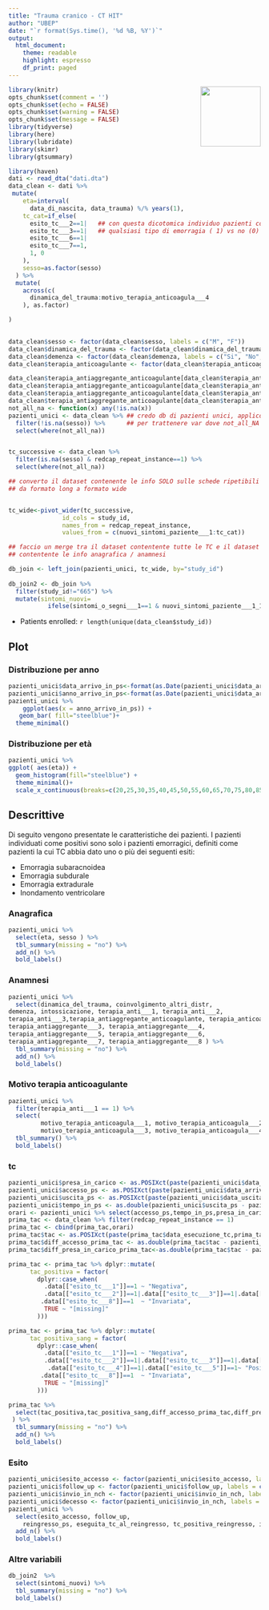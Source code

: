 ```yaml
---
title: "Trauma cranico - CT HIT"
author: "UBEP"
date: "`r format(Sys.time(), '%d %B, %Y')`"
output:
  html_document: 
    theme: readable
    highlight: espresso
    df_print: paged
---
```

<img src = 'logo_ubesp.jpg' align='right' height='120' />

```r
library(knitr)
opts_chunk$set(comment = '')
opts_chunk$set(echo = FALSE)
opts_chunk$set(warning = FALSE)
opts_chunk$set(message = FALSE)
library(tidyverse)
library(here)
library(lubridate)
library(skimr)
library(gtsummary)


```



```r

library(haven)
dati <- read_dta("dati.dta")
data_clean <- dati %>% 
 mutate(
    eta=interval(
      data_di_nascita, data_trauma) %/% years(1),
    tc_cat=if_else(
      esito_tc___2==1|   ## con questa dicotomica individuo pazienti con 
      esito_tc___3==1|   ## qualsiasi tipo di emorragia ( 1) vs no (0)
      esito_tc___6==1|
      esito_tc___7==1,
      1, 0
    ),
    sesso=as.factor(sesso)
  ) %>% 
  mutate(
    across(c(
      dinamica_del_trauma:motivo_terapia_anticoagula___4
    ), as.factor)

)
    

data_clean$sesso <- factor(data_clean$sesso, labels = c("M", "F"))
data_clean$dinamica_del_trauma <- factor(data_clean$dinamica_del_trauma, labels = c("Malore", "Caduta accidentale","Incidente stradale a dinamica minore","Incidente stradale a dinamica maggiore","Trauma contusivo diretto al capo","Non testimoniata"))
data_clean$demenza <- factor(data_clean$demenza, labels = c("Si", "No","non noto"))
data_clean$terapia_anticoagulante <- factor(data_clean$terapia_anticoagulante, labels = c("Dicumarolici", "Apixaban","Rivaroxaban","Dabigatran","Edoxaban","Enoxaparina","Fondaparinux","Non noto"))

data_clean$terapia_antiaggregante_anticoagulante[data_clean$terapia_anti___1==1] <- "Terapia anticoagulante"
data_clean$terapia_antiaggregante_anticoagulante[data_clean$terapia_anti___2==1] <- "Terapia antiaggregante"
data_clean$terapia_antiaggregante_anticoagulante[data_clean$terapia_anti___1==1 & data_clean$terapia_anti___2==1] <- "Entrambe"
data_clean$terapia_antiaggregante_anticoagulante[data_clean$terapia_anti___3==1] <- "Nessuna"
not_all_na <- function(x) any(!is.na(x))
pazienti_unici <- data_clean %>% ## credo db di pazienti unici, applico f
  filter(!is.na(sesso)) %>%      ## per trattenere var dove not_all_NA
  select(where(not_all_na))


tc_successive <- data_clean %>% 
  filter(is.na(sesso) & redcap_repeat_instance==1) %>% 
  select(where(not_all_na))

## converto il dataset contenente le info SOLO sulle schede ripetibili TC
## da formato long a formato wide


tc_wide<-pivot_wider(tc_successive, 
               id_cols = study_id,
               names_from = redcap_repeat_instance,
               values_from = c(nuovi_sintomi_paziente___1:tc_cat))

## faccio un merge tra il dataset contentente tutte le TC e il dataset 
## contentente le info anagrafica / anamnesi

db_join <- left_join(pazienti_unici, tc_wide, by="study_id")
  
db_join2 <- db_join %>% 
  filter(study_id!="665") %>% 
  mutate(sintomi_nuovi=
           ifelse(sintomi_o_segni___1==1 & nuovi_sintomi_paziente___1_1!=1,1,0))
```

- Patients enrolled: `r length(unique(data_clean$study_id))`

## Plot{.tabset .tabset-pills}

### Distribuzione per anno{.tabset .tabset-pills}
```r
pazienti_unici$data_arrivo_in_ps<-format(as.Date(pazienti_unici$data_arrivo_in_ps), "%Y/%m/%d")
pazienti_unici$anno_arrivo_in_ps<-format(as.Date(pazienti_unici$data_arrivo_in_ps), "%Y")
pazienti_unici %>%
    ggplot(aes(x = anno_arrivo_in_ps)) +
   geom_bar( fill="steelblue")+
  theme_minimal()
```

### Distribuzione per età{.tabset .tabset-pills}

```r

pazienti_unici %>%
ggplot( aes(eta)) + 
  geom_histogram(fill="steelblue") +
  theme_minimal()+
  scale_x_continuous(breaks=c(20,25,30,35,40,45,50,55,60,65,70,75,80,85,90,95,100,105)) 
```


## Descrittive {.tabset .tabset-pills}


Di seguito vengono presentate le caratteristiche dei pazienti. I pazienti individuati
come positivi sono solo i pazienti emorragici, definiti come pazienti la cui TC abbia
dato uno o più dei seguenti esiti:

- Emorragia subaracnoidea
- Emorragia subdurale
- Emorragia extradurale
- Inondamento ventricolare

### Anagrafica {.tabset .tabset-pills}

```r
pazienti_unici %>% 
  select(eta, sesso ) %>% 
  tbl_summary(missing = "no") %>%
  add_n() %>% 
  bold_labels()
```
### Anamnesi {.tabset .tabset-pills}
```r
pazienti_unici %>% 
  select(dinamica_del_trauma, coinvolgimento_altri_distr,
demenza, intossicazione, terapia_anti___1, terapia_anti___2,
terapia_anti___3,terapia_antiaggregante_anticoagulante, terapia_anticoagulante, terapia_antiaggregante___1,
terapia_antiaggregante___3, terapia_antiaggregante___4,
terapia_antiaggregante___5, terapia_antiaggregante___6,
terapia_antiaggregante___7, terapia_antiaggregante___8 ) %>% 
  tbl_summary(missing = "no") %>%
  add_n() %>% 
  bold_labels()
```

### Motivo terapia anticoagulante {.tabset .tabset-pills}


```r
pazienti_unici %>% 
  filter(terapia_anti___1 == 1) %>% 
  select(
         motivo_terapia_anticoagula___1, motivo_terapia_anticoagula___2,
         motivo_terapia_anticoagula___3, motivo_terapia_anticoagula___4) %>% 
  tbl_summary() %>% 
  bold_labels()
```
### tc {.tabset .tabset-pills}
```r

pazienti_unici$presa_in_carico <- as.POSIXct(paste(pazienti_unici$data_presa_in_carico,pazienti_unici$orario_presa_in_carico), format = "%Y-%m-%d %H:%M")
pazienti_unici$accesso_ps <- as.POSIXct(paste(pazienti_unici$data_arrivo_in_ps,pazienti_unici$orario_arrivo_in_ps), format = "%Y/%m/%d %H:%M")
pazienti_unici$uscita_ps <- as.POSIXct(paste(pazienti_unici$data_uscita_ps,pazienti_unici$orario_uscita_ps), format = "%Y-%m-%d %H:%M")
pazienti_unici$tempo_in_ps <- as.double(pazienti_unici$uscita_ps - pazienti_unici$accesso_ps, units = "hours")
orari <- pazienti_unici %>% select(accesso_ps,tempo_in_ps,presa_in_carico)
prima_tac <- data_clean %>% filter(redcap_repeat_instance == 1)
prima_tac <- cbind(prima_tac,orari)
prima_tac$tac <- as.POSIXct(paste(prima_tac$data_esecuzione_tc,prima_tac$orario_esecuzione_tc), format = "%Y-%m-%d %H:%M")
prima_tac$diff_accesso_prima_tac <- as.double(prima_tac$tac - pazienti_unici$accesso_ps, units = "hours")
prima_tac$diff_presa_in_carico_prima_tac<-as.double(prima_tac$tac - pazienti_unici$presa_in_carico, units = "hours")

prima_tac <- prima_tac %>% dplyr::mutate(
      tac_positiva = factor(
        dplyr::case_when(
          .data[["esito_tc___1"]]==1 ~ "Negativa",
          .data[["esito_tc___2"]]==1|.data[["esito_tc___3"]]==1|.data[["esito_tc___4"]]==1|.data[["esito_tc___5"]]==1|.data[["esito_tc___6"]]==1|.data[["esito_tc___7"]]==1 ~ "Positiva",
         .data[["esito_tc___8"]]==1  ~ "Invariata",
          TRUE ~ "[missing]"
        )))

prima_tac <- prima_tac %>% dplyr::mutate(
      tac_positiva_sang = factor(
        dplyr::case_when(
          .data[["esito_tc___1"]]==1 ~ "Negativa",
          .data[["esito_tc___2"]]==1|.data[["esito_tc___3"]]==1|.data[["esito_tc___6"]]==1|.data[["esito_tc___7"]]==1 ~ "Positiva per Emorragia",
           .data[["esito_tc___4"]]==1|.data[["esito_tc___5"]]==1~ "Positiva non per Emorragia",
         .data[["esito_tc___8"]]==1  ~ "Invariata",
          TRUE ~ "[missing]"
        )))

prima_tac %>% 
  select(tac_positiva,tac_positiva_sang,diff_accesso_prima_tac,diff_presa_in_carico_prima_tac,tempo_in_ps
 ) %>% 
  tbl_summary(missing = "no") %>%
  add_n() %>% 
  bold_labels()
```

### Esito {.tabset .tabset-pills}
```r

pazienti_unici$esito_accesso <- factor(pazienti_unici$esito_accesso, labels = c("Dimissione", "Ricovero in reparto ordinario per traumatismo intracranico","Ricovero in reparto ordinario per motivo diverso dal traumatismo intracranico","Ricovero in TI per traumatismo intracranico","Ricovero in TI per motivo diverso dal traumatismo intracranico"))
pazienti_unici$follow_up <- factor(pazienti_unici$follow_up, labels = c("Vivo", "Deceduto","Perso"))
pazienti_unici$invio_in_nch <- factor(pazienti_unici$invio_in_nch, labels = c("direttamente da PS", "da reparto in regime di ricovero","dopo dimissione dal PS"))
pazienti_unici$decesso <- factor(pazienti_unici$invio_in_nch, labels = c("Sì per causa correlata al trauma intracranico", "Sì per causa non correlata al trauma intracranico","Sì, nessuna informazione sulla causa"))
pazienti_unici %>% 
  select(esito_accesso, follow_up,
	reingresso_ps, eseguita_tc_al_reingresso, tc_positiva_reingresso, intervento_nch,invio_in_nch,decesso)%>%   tbl_summary(missing = "no") %>%
  add_n() %>% 
  bold_labels()

```

### Altre variabili {.tabset .tabset-pills}
```r
db_join2  %>%
  select(sintomi_nuovi) %>% 
  tbl_summary(missing = "no") %>% 
  bold_labels()
```





